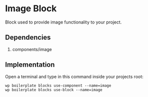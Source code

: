 
<Meta of={ComponentData} name='About' />

# Image Block

Block used to provide image functionality to your project.

## Dependencies

1. components/image

## Implementation

Open a terminal and type in this command inside your projects root:

```shell
wp boilerplate blocks use-component --name=image
wp boilerplate blocks use-block --name=image
```
